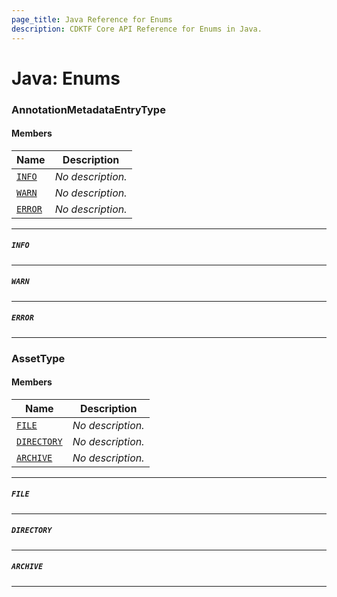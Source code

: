 ```yaml
---
page_title: Java Reference for Enums
description: CDKTF Core API Reference for Enums in Java.
---
```


<!-- This file is generated through yarn generate-docs -->

# Java: Enums <a name="Enums" id="Enums"></a>

### AnnotationMetadataEntryType <a name="AnnotationMetadataEntryType" id="cdktf.AnnotationMetadataEntryType"></a>

#### Members <a name="Members" id="Members"></a>

| **Name**                                                                  | **Description**   |
| ------------------------------------------------------------------------- | ----------------- |
| <code><a href="#cdktf.AnnotationMetadataEntryType.INFO">INFO</a></code>   | _No description._ |
| <code><a href="#cdktf.AnnotationMetadataEntryType.WARN">WARN</a></code>   | _No description._ |
| <code><a href="#cdktf.AnnotationMetadataEntryType.ERROR">ERROR</a></code> | _No description._ |

---

##### `INFO` <a name="INFO" id="cdktf.AnnotationMetadataEntryType.INFO"></a>

---

##### `WARN` <a name="WARN" id="cdktf.AnnotationMetadataEntryType.WARN"></a>

---

##### `ERROR` <a name="ERROR" id="cdktf.AnnotationMetadataEntryType.ERROR"></a>

---

### AssetType <a name="AssetType" id="cdktf.AssetType"></a>

#### Members <a name="Members" id="Members"></a>

| **Name**                                                        | **Description**   |
| --------------------------------------------------------------- | ----------------- |
| <code><a href="#cdktf.AssetType.FILE">FILE</a></code>           | _No description._ |
| <code><a href="#cdktf.AssetType.DIRECTORY">DIRECTORY</a></code> | _No description._ |
| <code><a href="#cdktf.AssetType.ARCHIVE">ARCHIVE</a></code>     | _No description._ |

---

##### `FILE` <a name="FILE" id="cdktf.AssetType.FILE"></a>

---

##### `DIRECTORY` <a name="DIRECTORY" id="cdktf.AssetType.DIRECTORY"></a>

---

##### `ARCHIVE` <a name="ARCHIVE" id="cdktf.AssetType.ARCHIVE"></a>

---